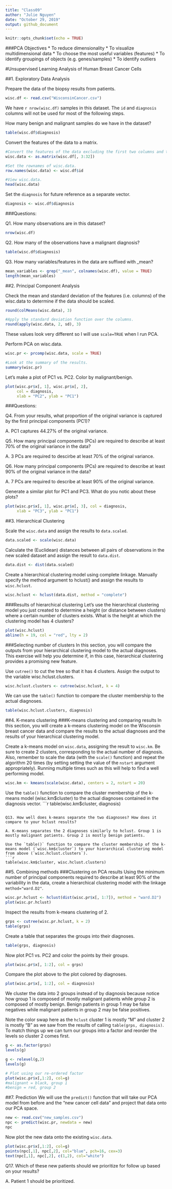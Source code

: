 ```yaml
---
title: "Class09"
author: "Julie Nguyen"
date: "October 29, 2019"
output: github_document
---
```


```r
knitr::opts_chunk$set(echo = TRUE)
```

###PCA Objectives
* To reduce dimensionality
* To visualize multidimensional data
* To choose the most useful variables (features)
* To identify groupings of objects (e.g. genes/samples)
* To identify outliers

#Unsupervised Learning Analysis of Human Breast Cancer Cells

##1. Exploratory Data Analysis

Prepare the data of the biopsy results from patients.
```r
wisc.df <- read.csv("WisconsinCancer.csv")
```

We have `r nrow(wisc.df)` samples in this dataset.
The `id` and `diagnosis` columns will not be used for most of the following steps.

How many benign and malignant samples do we have in the dataset?
```r
table(wisc.df$diagnosis)
```

Convert the features of the data to a matrix.
```r
#Convert the features of the data excluding the first two columns and the very last column.
wisc.data <- as.matrix(wisc.df[, 3:32])

#Set the rownames of wisc.data.
row.names(wisc.data) <- wisc.df$id

#View wisc.data.
head(wisc.data)
```

Set the `diagnosis` for future reference as a separate vector.
```r
diagnosis <- wisc.df$diagnosis
```

###Questions:

Q1. How many observations are in this dataset?
```r
nrow(wisc.df)
```

Q2. How many of the observations have a malignant diagnosis?
```r
table(wisc.df$diagnosis)
```

Q3. How many variables/features in the data are suffixed with _mean?
```r
mean_variables <- grep("_mean", colnames(wisc.df), value = TRUE)
length(mean_variables)
```

##2. Principal Component Analysis

Check the mean and standard deviation of the features (i.e. columns) of the wisc.data to determine if the data should be scaled.
```r
round(colMeans(wisc.data), 3)
```

```r
#Apply the standard deviation function over the columns.
round(apply(wisc.data, 2, sd), 3)
```

These values look very different so I will use `scale=TRUE` when I run PCA.

Perform PCA on wisc.data.
```r
wisc.pr <- prcomp(wisc.data, scale = TRUE)

#Look at the summary of the results.
summary(wisc.pr)
```

Let's make a plot of PC1 vs. PC2. Color by malignant/benign.
```r
plot(wisc.pr$x[, 1], wisc.pr$x[, 2], 
     col = diagnosis, 
     xlab = "PC2", ylab = "PC1")
```

###Questions:

Q4. From your results, what proportion of the original variance is captured by the first principal components (PC1)?

A. PC1 captures 44.27% of the original variance.

Q5. How many principal components (PCs) are required to describe at least 70% of the original variance in the data?

A. 3 PCs are required to descirbe at least 70% of the original variance.

Q6. How many principal components (PCs) are required to describe at least 90% of the original variance in the data?

A. 7 PCs are required to describe at least 90% of the original variance.

Generate a similar plot for PC1 and PC3. What do you notic about these plots?
```r
plot(wisc.pr$x[, 1], wisc.pr$x[, 3], col = diagnosis,
     xlab = "PC3", ylab = "PC1")
```

##3. Hierarchical Clustering

Scale the `wisc.data` and assign the results to `data.scaled`.
```r
data.scaled <- scale(wisc.data)
```

Calculate the (Euclidean) distances between all pairs of observations in the new scaled dataset and assign the result to `data.dist`.
```r
data.dist <- dist(data.scaled)
```

Create a hierarchical clustering model using complete linkage. Manually specify the method argument to hclust() and assign the results to `wisc.hclust`.
```r
wisc.hclust <- hclust(data.dist, method = "complete")
```

###Results of hierarchical clustering
Let’s use the hierarchical clustering model you just created to determine a height (or distance between clusters) where a certain number of clusters exists. What is the height at which the clustering model has 4 clusters?
```r
plot(wisc.hclust)
abline(h = 19, col = "red", lty = 2)
```

###Selecting number of clusters
In this section, you will compare the outputs from your hierarchical clustering model to the actual diagnoses. This exercise will help you determine if, in this case, hierarchical clustering provides a promising new feature. 

Use `cutree()` to cut the tree so that it has 4 clusters. Assign the output to the variable wisc.hclust.clusters.
```r
wisc.hclust.clusters <- cutree(wisc.hclust, k = 4)
```

We can use the `table()` function to compare the cluster membership to the actual diagnoses.
```r
table(wisc.hclust.clusters, diagnosis)
```

##4. K-means clustering
###K-means clustering and comparing results
In this section, you will create a k-means clustering model on the Wisconsin breast cancer data and compare the results to the actual diagnoses and the results of your hierarchical clustering model.

Create a k-means model on `wisc.data`, assigning the result to `wisc.km`. Be sure to create 2 clusters, corresponding to the actual number of diagnosis. Also, remember to scale the data (with the `scale()` function) and repeat the algorithm 20 times (by setting setting the value of the `nstart` argument appropriately). Running multiple times such as this will help to find a well performing model.
```r
wisc.km <- kmeans(scale(wisc.data), centers = 2, nstart = 20)
```

Use the `table()` function to compare the cluster membership of the k-means model (wisc.km$cluster) to the actual diagnoses contained in the diagnosis vector.
```r
table(wisc.km$cluster, diagnosis)
```

Q13. How well does k-means separate the two diagnoses? How does it compare to your hclust results?

A. K-means separates the 2 diagnoses similarly to hclust. Group 1 is mostly malignant patients. Group 2 is mostly benign patients. 

Use the `table()` function to compare the cluster membership of the k-means model (`wisc.km$cluster`) to your hierarchical clustering model from above (`wisc.hclust.clusters`).
```r
table(wisc.km$cluster, wisc.hclust.clusters)
```

##5. Combining methods
###Clustering on PCA results
Using the minimum number of principal components required to describe at least 90% of the variability in the data, create a hierarchical clustering model with the linkage `method="ward.D2"`.
```r
wisc.pr.hclust <- hclust(dist(wisc.pr$x[, 1:7]), method = "ward.D2")
plot(wisc.pr.hclust)
```

Inspect the results from k-means clustering of 2.
```r
grps <- cutree(wisc.pr.hclust, k = 2)
table(grps)
```

Create a table that separates the groups into their diagnoses.
```r
table(grps, diagnosis)
```

Now plot PC1 vs. PC2 and color the points by their groups.
```r
plot(wisc.pr$x[, 1:2], col = grps)
```

Compare the plot above to the plot colored by diagnoses.
```r
plot(wisc.pr$x[, 1:2], col = diagnosis)
```

We cluster the data into 2 groups instead of by diagnosis because notice how group 1 is composed of mostly malignant patients while group 2 is composed of mostly benign. Benign patients in group 1 may be false negatives while malignant patients in group 2 may be false positives.

Note the color swap here as the `hclust` cluster 1 is mostly “M” and cluster 2 is mostly “B” as we saw from the results of calling `table(grps, diagnosis)`. To match things up we can turn our groups into a factor and reorder the levels so cluster 2 comes first.
```r
g <- as.factor(grps)
levels(g)
```

```r
g <- relevel(g,2)
levels(g)
```

```r
# Plot using our re-ordered factor 
plot(wisc.pr$x[,1:2], col=g)
#malignant = black, group 1
#benign = red, group 2
```

##7. Prediction
We will use the `predict()` function that will take our PCA model from before and the "new cancer cell data" and project that data onto our PCA space.
```r
new <- read.csv("new_samples.csv")
npc <- predict(wisc.pr, newdata = new)
npc
```

Now plot the new data onto the existing `wisc.data`.
```r
plot(wisc.pr$x[,1:2], col=g)
points(npc[,1], npc[,2], col="blue", pch=16, cex=3)
text(npc[,1], npc[,2], c(1,2), col="white")
```

Q17. Which of these new patients should we prioritize for follow up based on your results?

A. Patient 1 should be prioritized.